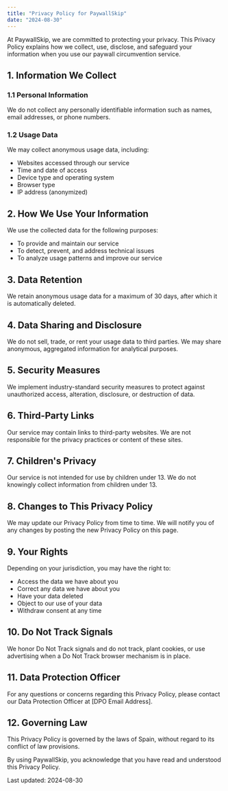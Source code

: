 ```yaml
---
title: "Privacy Policy for PaywallSkip"
date: "2024-08-30"
---
```


At PaywallSkip, we are committed to protecting your privacy. This Privacy Policy explains how we collect, use, disclose, and safeguard your information when you use our paywall circumvention service.

## 1. Information We Collect

### 1.1 Personal Information

We do not collect any personally identifiable information such as names, email addresses, or phone numbers.

### 1.2 Usage Data

We may collect anonymous usage data, including:

- Websites accessed through our service
- Time and date of access
- Device type and operating system
- Browser type
- IP address (anonymized)

## 2. How We Use Your Information

We use the collected data for the following purposes:

- To provide and maintain our service
- To detect, prevent, and address technical issues
- To analyze usage patterns and improve our service

## 3. Data Retention

We retain anonymous usage data for a maximum of 30 days, after which it is automatically deleted.

## 4. Data Sharing and Disclosure

We do not sell, trade, or rent your usage data to third parties. We may share anonymous, aggregated information for analytical purposes.

## 5. Security Measures

We implement industry-standard security measures to protect against unauthorized access, alteration, disclosure, or destruction of data.

## 6. Third-Party Links

Our service may contain links to third-party websites. We are not responsible for the privacy practices or content of these sites.

## 7. Children's Privacy

Our service is not intended for use by children under 13. We do not knowingly collect information from children under 13.

## 8. Changes to This Privacy Policy

We may update our Privacy Policy from time to time. We will notify you of any changes by posting the new Privacy Policy on this page.

## 9. Your Rights

Depending on your jurisdiction, you may have the right to:

- Access the data we have about you
- Correct any data we have about you
- Have your data deleted
- Object to our use of your data
- Withdraw consent at any time

## 10. Do Not Track Signals

We honor Do Not Track signals and do not track, plant cookies, or use advertising when a Do Not Track browser mechanism is in place.

## 11. Data Protection Officer

For any questions or concerns regarding this Privacy Policy, please contact our Data Protection Officer at [DPO Email Address].

## 12. Governing Law

This Privacy Policy is governed by the laws of Spain, without regard to its conflict of law provisions.

By using PaywallSkip, you acknowledge that you have read and understood this Privacy Policy.

Last updated: 2024-08-30
